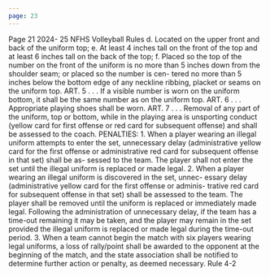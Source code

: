 ```yaml
---
page: 23
---
```


Page 21 2024- 25 NFHS Volleyball Rules d. Located on the upper front and back of the uniform top; e. At least 4 inches tall on the front of the top and at least 6 inches tall on the back of the top; f. Placed so the top of the number on the front of the uniform is no more than 5 inches down from the shoulder seam; or placed so the number is cen- tered no more than 5 inches below the bottom edge of any neckline ribbing, placket or seams on the uniform top. ART. 5 . . . If a visible number is worn on the uniform bottom, it shall be the same number as on the uniform top. ART. 6 . . . Appropriate playing shoes shall be worn. ART. 7 . . . Removal of any part of the uniform, top or bottom, while in the playing area is unsporting conduct (yellow card for first offense or red card for subsequent offense) and shall be assessed to the coach. PENALTIES: 1. When a player wearing an illegal uniform attempts to enter the set, unnecessary delay (administrative yellow card for the first offense or administrative red card for subsequent offense in that set) shall be as- sessed to the team. The player shall not enter the set until the illegal uniform is replaced or made legal. 2. When a player wearing an illegal uniform is discovered in the set, unnec- essary delay (administrative yellow card for the first offense or adminis- trative red card for subsequent offense in that set) shall be assessed to the team. The player shall be removed until the uniform is replaced or immediately made legal. Following the administration of unnecessary delay, if the team has a time-out remaining it may be taken, and the player may remain in the set provided the illegal uniform is replaced or made legal during the time-out period. 3. When a team cannot begin the match with six players wearing legal uniforms, a loss of rally/point shall be awarded to the opponent at the beginning of the match, and the state association shall be notified to determine further action or penalty, as deemed necessary. Rule 4-2
